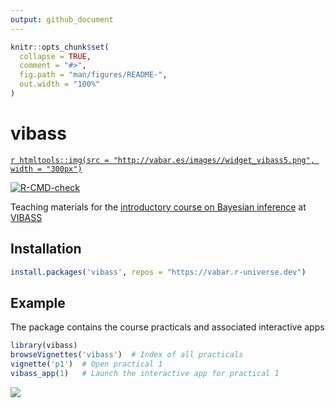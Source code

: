 ```yaml
---
output: github_document
---
```


<!-- README.md is generated from README.Rmd. Please edit that file -->

```r
knitr::opts_chunk$set(
  collapse = TRUE,
  comment = "#>",
  fig.path = "man/figures/README-",
  out.width = "100%"
)
```

# vibass
[`r htmltools::img(src = "http://vabar.es/images//widget_vibass5.png", width = "300px")`](http://vabar.es/events/vibass5/)

<!-- badges: start -->
[![R-CMD-check](https://github.com/VABAR/vibass/workflows/R-CMD-check/badge.svg)](https://github.com/VABAR/vibass/actions)
<!-- badges: end -->

Teaching materials for the [introductory course on Bayesian inference](http://vabar.es/events/vibass5-intro/) at [VIBASS](http://vabar.es/events/vibass5/)



## Installation

```r
install.packages('vibass', repos = "https://vabar.r-universe.dev")
```

## Example

The package contains the course practicals and associated interactive apps

```r
library(vibass)
browseVignettes('vibass')  # Index of all practicals
vignette('p1')  # Open practical 1
vibass_app(1)   # Launch the interactive app for practical 1
```

![](man/figures/p1_app.png)
